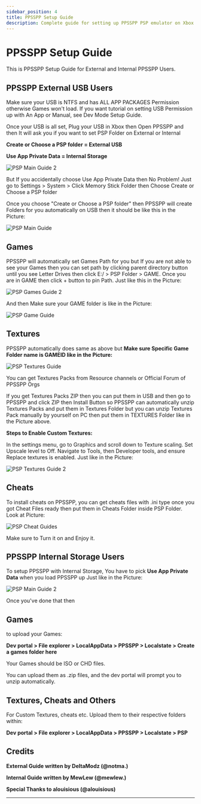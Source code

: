 ```yaml
---
sidebar_position: 4
title: PPSSPP Setup Guide
description: Complete guide for setting up PPSSPP PSP emulator on Xbox for both external USB and internal storage
---
```


# PPSSPP Setup Guide

This is PPSSPP Setup Guide for External and Internal PPSSPP Users.

## PPSSPP External USB Users

Make sure your USB is NTFS and has ALL APP PACKAGES Permission otherwise Games won't load. If you want tutorial on setting USB Permission up with An App or Manual, see Dev Mode Setup Guide.

Once your USB is all set, Plug your USB in Xbox then Open PPSSPP and then It will ask you if you want to set PSP Folder on External or Internal

**Create or Choose a PSP folder = External USB**

**Use App Private Data = Internal Storage**

![PSP Main Guide 2](/img/PPSSPP/pspmainguide2.png)

But If you accidentally choose Use App Private Data then No Problem! Just go to Settings > System > Click Memory Stick Folder then Choose Create or Choose a PSP folder

Once you choose "Create or Choose a PSP folder" then PPSSPP will create Folders for you automatically on USB then it should be like this in the Picture:

![PSP Main Guide](/img/PPSSPP/pspmainguide2.png)

## Games

PPSSPP will automatically set Games Path for you but If you are not able to see your Games then you can set path by clicking parent directory button until you see Letter Drives then click E:/ > PSP Folder > GAME. Once you are in GAME then click + button to pin Path. Just like this in the Picture:

![PSP Games Guide 2](/img/PPSSPP/pspgamesguide2.png)

And then Make sure your GAME folder is like in the Picture:

![PSP Game Guide](/img/PPSSPP/pspgameguide.png)

## Textures

PPSSPP automatically does same as above but **Make sure Specific Game Folder name is GAMEID like in the Picture:**

![PSP Textures Guide](/img/PPSSPP/psptexturesguide.png)

You can get Textures Packs from Resource channels or Official Forum of PPSSPP Orgs

If you get Textures Packs ZIP then you can put them in USB and then go to PPSSPP and click ZIP then Install Button so PPSSPP can automatically unzip Textures Packs and put them in Textures Folder but you can unzip Textures Pack manually by yourself on PC then put them in TEXTURES Folder like in the Picture above.

**Steps to Enable Custom Textures:**

In the settings menu, go to Graphics and scroll down to Texture scaling. Set Upscale level to Off.
Navigate to Tools, then Developer tools, and ensure Replace textures is enabled. Just like in the Picture:

![PSP Textures Guide 2](/img/PPSSPP/psptexturesguide2.png)

## Cheats

To install cheats on PPSSPP, you can get cheats files with .ini type once you got Cheat Files ready then put them in Cheats Folder inside PSP Folder. Look at Picture:

![PSP Cheat Guides](/img/PPSSPP/pspcheatguides.png)

Make sure to Turn it on and Enjoy it.

## PPSSPP Internal Storage Users

To setup PPSSPP with Internal Storage, You have to pick **Use App Private Data** when you load PPSSPP up Just like in the Picture:

![PSP Main Guide 2](/img/PPSSPP/pspmainguide2.png)

Once you've done that then

## Games

to upload your Games:

**Dev portal > File explorer > LocalAppData > PPSSPP > Localstate > Create a games folder here**

Your Games should be ISO or CHD files.

You can upload them as .zip files, and the dev portal will prompt you to unzip automatically.

## Textures, Cheats and Others

For Custom Textures, cheats etc. Upload them to their respective folders within:

**Dev portal > File explorer > LocalAppData > PPSSPP > Localstate > PSP**

## Credits

__External Guide written by DeltaModz (@notma.)__

__Internal Guide written by MewLew (@mewlew.)__

__Special Thanks to alouisious (@alouisious)__

---

